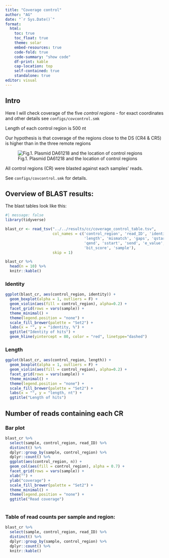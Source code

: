 ```yaml
---
title: "Coverage control"
author: "AG"
date: "`r Sys.Date()`"
format:
  html:
    toc: true
    toc_float: true
    theme: solar
    embed-resources: true
    code-fold: true
    code-summary: "show code"
    df-print: kable
    cap-location: top
    self-contained: true
    standalone: true
editor: visual
---
```


## Intro

Here I will check coverage of the five *control regions* - for exact coordinates and other details see `configs/covcontrol.smk`

Length of each control region is 500 nt

Our hypothesis is that coverage of the regions close to the DS (CR4 & CR5) is higher than in the three remote regions

![Fig.1. Plasmid DA61218 and the location of control regions](figures/plasmid_full_map.png)

All control regions (CR) were blasted against each samples' reads. 

See `configs/covcontrol.smk` for details.

## Overview of BLAST results:

The blast tables look like this:

```r
#| message: false
library(tidyverse)

blast_cr <- read_tsv("../../results/cc/coverage_control_table.tsv", 
                     col_names = c('control_region', 'read_ID', 'identity', 
                                   'length', 'mismatch', 'gaps', 'qstart', 
                                   'qend', 'sstart', 'send', 'e_value', 
                                   'bit_score', 'sample'), 
                     skip = 1)

blast_cr %>% 
  head(n = 10) %>% 
  knitr::kable()
```

### Identity

```r
ggplot(blast_cr, aes(control_region, identity)) +
  geom_boxplot(alpha = 1, outliers = F) +
  geom_violin(aes(fill = control_region), alpha=0.2) +
  facet_grid(rows = vars(sample)) +
  theme_minimal() +
  theme(legend.position = "none") +
  scale_fill_brewer(palette = "Set2") +
  labs(x = "", y = "identity, %") +
  ggtitle("Identity of hits") +
  geom_hline(yintercept = 80, color = "red", linetype="dashed")
```

### Length

```r
ggplot(blast_cr, aes(control_region, length)) +
  geom_boxplot(alpha = 1, outliers = F) +
  geom_violin(aes(fill = control_region), alpha=0.2) +
  facet_grid(rows = vars(sample)) +
  theme_minimal() +
  theme(legend.position = "none") +
  scale_fill_brewer(palette = "Set2") +
  labs(x = "", y = "length, nt") +
  ggtitle("Length of hits")
```

## Number of reads containing each CR

### Bar plot

```r
blast_cr %>% 
  select(sample, control_region, read_ID) %>% 
  distinct() %>% 
  dplyr::group_by(sample, control_region) %>% 
  dplyr::count() %>% 
  ggplot(aes(control_region, n)) +
  geom_col(aes(fill = control_region), alpha = 0.7) +
  facet_grid(rows = vars(sample)) +
  xlab("") +
  ylab("coverage") +
  scale_fill_brewer(palette = "Set2") +
  theme_minimal() +
  theme(legend.position = "none") +
  ggtitle("Read coverage")
  
```

### Table of read counts per sample and region:

```r
blast_cr %>% 
  select(sample, control_region, read_ID) %>% 
  distinct() %>% 
  dplyr::group_by(sample, control_region) %>% 
  dplyr::count() %>% 
  knitr::kable()
```
